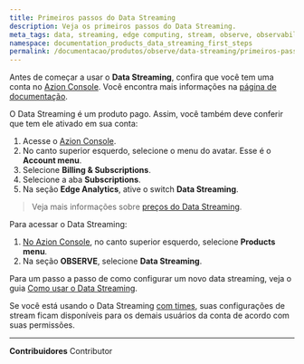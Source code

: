```yaml
---
title: Primeiros passos do Data Streaming
description: Veja os primeiros passos do Data Streaming.
meta_tags: data, streaming, edge computing, stream, observe, observability, observabilidade, logs, events, eventos
namespace: documentation_products_data_streaming_first_steps
permalink: /documentacao/produtos/observe/data-streaming/primeiros-passos/
---
```


Antes de começar a usar o **Data Streaming**, confira que você tem uma conta no [Azion Console](https://console.azion.com/). Você encontra mais informações na [página de documentação](/pt-br/documentacao/produtos/gestao-de-contas/criar-conta/).

O Data Streaming é um produto pago. Assim, você também deve conferir que tem ele ativado em sua conta:

1. Acesse o [Azion Console](https://console.azion.com/).
2. No canto superior esquerdo, selecione o menu do avatar. Esse é o **Account menu**.
3. Selecione **Billing & Subscriptions**.
4. Selecione a aba **Subscriptions**.
5. Na seção **Edge Analytics**, ative o switch **Data Streaming**.

> Veja mais informações sobre [preços do Data Streaming](https://www.azion.com/pt-br/precos/).

Para acessar o Data Streaming:

1. [No Azion Console](https://console.azion.com/), no canto superior esquerdo, selecione **Products menu**.
2. Na seção **OBSERVE**, selecione **Data Streaming**.

Para um passo a passo de como configurar um novo data streaming, veja o guia [Como usar o Data Streaming](/pt-br/documentacao/produtos/guias/como-usar-data-streaming/).

Se você está usando o Data Streaming [com times](/pt-br/documentacao/produtos/gestao-de-contas/teams-permissions/), suas configurações de stream ficam disponíveis para os demais usuários da conta de acordo com suas permissões.



---


**Contribuidores** <ContributorList>Contributor</ContributorList>

